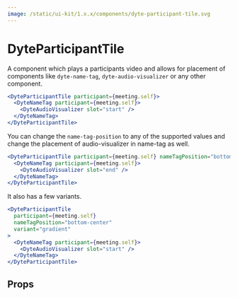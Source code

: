 ```yaml
---
image: /static/ui-kit/1.x.x/components/dyte-participant-tile.svg
---
```


# DyteParticipantTile

A component which plays a participants video and allows for placement of
components like `dyte-name-tag`, `dyte-audio-visualizer` or any other component.

```jsx live
<DyteParticipantTile participant={meeting.self}>
  <DyteNameTag participant={meeting.self}>
    <DyteAudioVisualizer slot="start" />
  </DyteNameTag>
</DyteParticipantTile>
```

You can change the `name-tag-position` to any of the supported values and change
the placement of audio-visualizer in name-tag as well.

```jsx live
<DyteParticipantTile participant={meeting.self} nameTagPosition="bottom-center">
  <DyteNameTag participant={meeting.self}>
    <DyteAudioVisualizer slot="end" />
  </DyteNameTag>
</DyteParticipantTile>
```

It also has a few variants.

```jsx live
<DyteParticipantTile
  participant={meeting.self}
  nameTagPosition="bottom-center"
  variant="gradient"
>
  <DyteNameTag participant={meeting.self}>
    <DyteAudioVisualizer slot="start" />
  </DyteNameTag>
</DyteParticipantTile>
```

## Props

<PropsTable of="dyte-participant-tile" />
